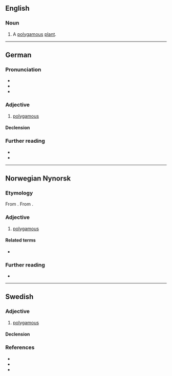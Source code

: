 ==English==

===Noun===
{{en-noun}}

# {{lb|en|botany}} A [[polygamous]] [[plant]].

----

==German==

===Pronunciation===
* {{IPA|de|/polyˈɡaːm/}}
* {{audio|de|De-polygam.ogg|Audio}}
* {{rhymes|de|aːm|s=3}}

===Adjective===
{{de-adj}}

# [[polygamous]]
#: {{ant|de|monogam}}

====Declension====
{{de-adecl}}

===Further reading===
* {{R:Duden}}
* {{R:DWDS}}

----

==Norwegian Nynorsk==

===Etymology===
From {{af|nn|poly-|-gam}}. From {{der|nn|grc|-}}.

===Adjective===
{{head|nn|adjective|neuter|polygamt|definite singular and plural|polygame}}

# [[polygamous]]
#: {{ant|nn|monogam}}

====Related terms====
* {{l|nn|polygami}}

===Further reading===
* {{R:The Nynorsk Dictionary}}

----

==Swedish==

===Adjective===
{{sv-adj}}

# [[polygamous]]

====Declension====
{{sv-adj-reg}}

===References===
* {{R:svenska.se|saob}}
* {{R:svenska.se|saol}}
* {{R:svenska.se|so}}